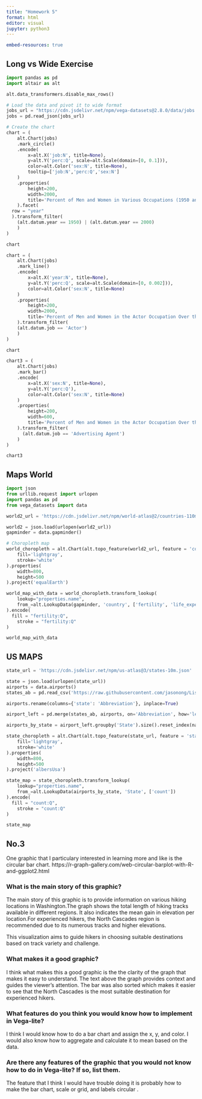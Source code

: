 ```yaml
---
title: "Homework 5"
format: html
editor: visual
jupyter: python3
---
```


```yaml
embed-resources: true
```

## Long vs Wide Exercise

```python
import pandas as pd
import altair as alt

alt.data_transformers.disable_max_rows()

# Load the data and pivot it to wide format
jobs_url = "https://cdn.jsdelivr.net/npm/vega-datasets@2.8.0/data/jobs.json"
jobs = pd.read_json(jobs_url)
```

```python

# Create the chart
chart = (
    alt.Chart(jobs)
    .mark_circle()
    .encode(
        x=alt.X('job:N', title=None),
        y=alt.Y('perc:Q', scale=alt.Scale(domain=[0, 0.1])),
        color=alt.Color('sex:N', title=None),
        tooltip=['job:N','perc:Q','sex:N']
    )
    .properties(
        height=200,
        width=2000,
        title='Percent of Men and Women in Various Occupations (1950 and 2000)'
    ).facet(
  row = "year"
  ).transform_filter(
    (alt.datum.year == 1950) | (alt.datum.year == 2000)
    )
)

chart
```

```python
chart = (
    alt.Chart(jobs)
    .mark_line()
    .encode(
        x=alt.X('year:N', title=None),
        y=alt.Y('perc:Q', scale=alt.Scale(domain=[0, 0.002])),
        color=alt.Color('sex:N', title=None)
    )
    .properties(
        height=200,
        width=2000,
        title='Percent of Men and Women in the Actor Occupation Over the Years'
    ).transform_filter(
    (alt.datum.job == 'Actor')
    )
)

chart
```

```python
chart3 = (
    alt.Chart(jobs)
    .mark_bar()
    .encode(
        x=alt.X('sex:N', title=None),
        y=alt.Y('perc:Q'),
        color=alt.Color('sex:N', title=None)
    )
    .properties(
        height=200,
        width=600,
        title='Percent of Men and Women in the Actor Occupation Over the Years'
    ).transform_filter(
      (alt.datum.job == 'Advertising Agent')
    )
)

chart3
```

## Maps World

```python
import json 
from urllib.request import urlopen
import pandas as pd
from vega_datasets import data

world2_url = 'https://cdn.jsdelivr.net/npm/world-atlas@2/countries-110m.json'

world2 = json.load(urlopen(world2_url))
gapminder = data.gapminder()

```

```python
# Choropleth map
world_choropleth = alt.Chart(alt.topo_feature(world2_url, feature = 'countries')).mark_geoshape(
    fill='lightgray',
    stroke='white'
).properties(
    width=800,
    height=500
).project('equalEarth')


```

```python

world_map_with_data = world_choropleth.transform_lookup(
    lookup="properties.name",
    from_=alt.LookupData(gapminder, 'country', ['fertility', 'life_expect'])
).encode(
  fill = "fertility:Q",
    stroke = "fertility:Q"
)

world_map_with_data
```

## US MAPS

```python

state_url = 'https://cdn.jsdelivr.net/npm/us-atlas@3/states-10m.json'

state = json.load(urlopen(state_url))
airports = data.airports()
states_ab = pd.read_csv('https://raw.githubusercontent.com/jasonong/List-of-US-States/master/states.csv')

airports.rename(columns={'state': 'Abbreviation'}, inplace=True)

```

```python

airport_left = pd.merge(states_ab, airports, on='Abbreviation', how='left')
```

```python

airports_by_state = airport_left.groupby('State').size().reset_index(name='count')
```

```python
state_choropleth = alt.Chart(alt.topo_feature(state_url, feature = 'states')).mark_geoshape(
    fill='lightgray',
    stroke='white'
).properties(
    width=800,
    height=500
).project('albersUsa')

```

```python
state_map = state_choropleth.transform_lookup(
    lookup="properties.name",
    from_=alt.LookupData(airports_by_state, 'State', ['count'])
).encode(
  fill = "count:Q",
    stroke = "count:Q"
)

state_map
```

## No.3

One graphic that I particulary interested in learning more and like is the circular bar chart. https://r-graph-gallery.com/web-circular-barplot-with-R-and-ggplot2.html

### What is the main story of this graphic?

The main story of this graphic is to provide information on various hiking locations in Washington.The graph shows the total length of hiking tracks available in different regions. It also indicates the mean gain in elevation per location.For experienced hikers, the North Cascades region is recommended due to its numerous tracks and higher elevations.

This visualization aims to guide hikers in choosing suitable destinations based on track variety and challenge.

### What makes it a good graphic?

I think what makes this a good graphic is the the clarity of the graph that makes it easy to understand. The text above the graph provides context and guides the viewer's attention. The bar was also sorted which makes it easier to see that the North Cascades is the most suitable destination for experienced hikers.

### What features do you think you would know how to implement in Vega-lite?

I think I would know how to do a bar chart and assign the x, y, and color. I would also know how to aggregate and calculate it to mean based on the data.

### Are there any features of the graphic that you would not know how to do in Vega-lite? If so, list them.

The feature that I think I would have trouble doing it is probably how to make the bar chart, scale or grid, and labels circular .
